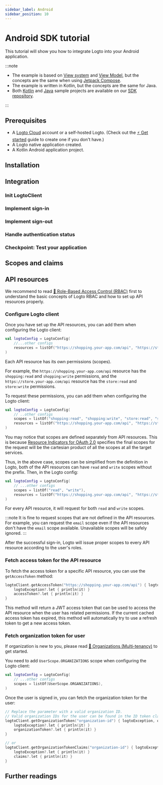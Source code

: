 ```yaml
---
sidebar_label: Android
sidebar_position: 10
---
```



# Android SDK tutorial

This tutorial will show you how to integrate Logto into your Android application.

:::note

- The example is based on [View system](https://developer.android.com/reference/android/view/View) and [View Model](https://developer.android.com/topic/libraries/architecture/viewmodel), but the concepts are the same when using [Jetpack Compose](https://developer.android.com/jetpack/compose).
- The example is written in Kotlin, but the concepts are the same for Java.
- Both [Kotlin](https://github.com/logto-io/kotlin/tree/master/android-sample-kotlin) and [Java](https://github.com/logto-io/kotlin/tree/master/android-sample-java) sample projects are available on our [SDK repository](https://github.com/logto-io/kotlin).

:::

## Prerequisites

- A [Logto Cloud](https://cloud.logto.io) account or a self-hosted Logto. (Check out the [⚡ Get started](https://docs.logto.io/docs/tutorials/get-started/) guide to create one if you don't have.)
- A Logto native application created.
- A Kotlin Android application project.

## Installation

<Installation />

## Integration

### Init LogtoClient

<InitLogtoClient />

### Implement sign-in

<ImplementSignIn />

### Implement sign-out

<ImplementSignOut />

### Handle authentication status

<HandleAuthenticationStatus />

### Checkpoint: Test your application

<CheckIntegration />

## Scopes and claims

<ScopesAndClaims fetchUserInfoApi="fetchUserInfo">
  <ScopesSampleCode />
</ScopesAndClaims>

## API resources

We recommend to read [🔐 Role-Based Access Control (RBAC)](https://docs.logto.io/docs/recipes/rbac/) first to understand the basic concepts of Logto RBAC and how to set up API resources properly.

### Configure Logto client

Once you have set up the API resources, you can add them when configuring the Logto client:

```kotlin
val logtoConfig = LogtoConfig(
    //...other configs
    resources = listOf("https://shopping.your-app.com/api", "https://store.your-app.com/api"), // Add API resources
)
```

Each API resource has its own permissions (scopes).

For example, the `https://shopping.your-app.com/api` resource has the `shopping:read` and `shopping:write` permissions, and the `https://store.your-app.com/api` resource has the `store:read` and `store:write` permissions.

To request these permissions, you can add them when configuring the Logto client:

```kotlin
val logtoConfig = LogtoConfig(
    // ..other configs
    scopes = listOf("shopping:read", "shopping:write", "store:read", "store:write"),
    resources = listOf("https://shopping.your-app.com/api", "https://store.your-app.com/api"),
)
```

You may notice that scopes are defined separately from API resources. This is because [Resource Indicators for OAuth 2.0](https://www.rfc-editor.org/rfc/rfc8707.html) specifies the final scopes for the request will be the cartesian product of all the scopes at all the target services.

Thus, in the above case, scopes can be simplified from the definition in Logto, both of the API resources can have `read` and `write` scopes without the prefix. Then, in the Logto config:

```kotlin
val logtoConfig = LogtoConfig(
    // ...other configs
    scopes = listOf("read", "write"),
    resources = listOf("https://shopping.your-app.com/api", "https://store.your-app.com/api"),
)
```

For every API resource, it will request for both `read` and `write` scopes.

:::note
It is fine to request scopes that are not defined in the API resources. For example, you can request the `email` scope even if the API resources don't have the `email` scope available. Unavailable scopes will be safely ignored.
:::

After the successful sign-in, Logto will issue proper scopes to every API resource according to the user's roles.

### Fetch access token for the API resource

To fetch the access token for a specific API resource, you can use the `getAccessToken` method:

```kotlin
logtoClient.getAccessToken("https://shopping.your-app.com/api") { logtoException, accessToken ->
    logtoException?.let { println(it) }
    accessToken?.let { println(it) }
}
```

This method will return a JWT access token that can be used to access the API resource when the user has related permissions. If the current cached access token has expired, this method will automatically try to use a refresh token to get a new access token.

### Fetch organization token for user

If organization is new to you, please read [🏢 Organizations (Multi-tenancy)](https://docs.logto.io/docs/recipes/organizations/) to get started.

You need to add `UserScope.ORGANIZATIONS` scope when configuring the Logto client:

```kotlin
val logtoConfig = LogtoConfig(
    // ...other configs
    scopes = listOf(UserScope.ORGANIZATIONS),
)
```

Once the user is signed in, you can fetch the organization token for the user:

```kotlin
// Replace the parameter with a valid organization ID.
// Valid organization IDs for the user can be found in the ID token claim `organizations`.
logtoClient.getOrganizationToken("organization-id") { logtoException, organizationToken ->
    logtoException?.let { println(it) }
    organizationToken?.let { println(it) }
}

// or
logtoClient.getOrganizationTokenClaims("organization-id") { logtoException, claims ->
    logtoException?.let { println(it) }
    claims?.let { println(it) }
}
```

## Further readings

<FurtherReadings />
